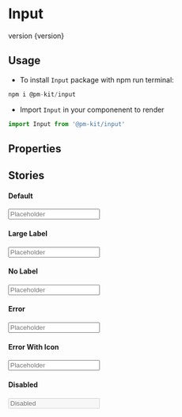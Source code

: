 
<Meta title="Design System|Input" componenent={Input} />

# Input
<Subtitle>
version {version}
</Subtitle>

## Usage
* To install `Input` package with npm run terminal:

```jsx
npm i @pm-kit/input

```
* Import `Input` in your componenent to render

```jsx
import Input from '@pm-kit/input'

```

## Properties 

<Props of={Input} />

## Stories

#### Default
<Preview>
<Story name="Default">
  <Input placeholder="Placeholder" label="Label" />
</Story>
</Preview>

#### Large Label
<Preview>
<Story name="Large Label">
  <Input placeholder="Placeholder" label="Label" labelType="large" />
</Story>
</Preview>

#### No Label
<Preview>
<Story name="No Label">
  <Input placeholder="Placeholder" label="Label" labelType="hidden" />
</Story>
</Preview>

#### Error
<Preview>
<Story name="Error">
  <Input placeholder="Placeholder" label="Label" feedback="error" error="error" />
</Story>
</Preview>

#### Error With Icon
<Preview>
<Story name="Error With Icon">
  <Input placeholder="Placeholder" label="Label" feedback="error" error="error" feedbackicon />
</Story>
</Preview>

#### Disabled
<Preview>
<Story name="Disabled">
   <Input disabled={true} placeholder="Disabled" label="Label" />
</Story>
</Preview>